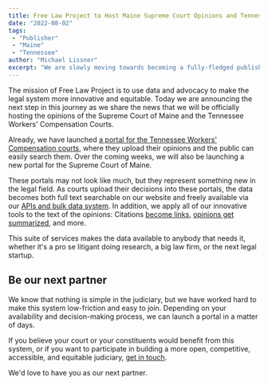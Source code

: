 ```yaml
---
title: Free Law Project to Host Maine Supreme Court Opinions and Tennessee Workers' Compensation Opinions
date: "2022-08-02"
tags:
 - "Publisher"
 - "Maine"
 - "Tennessee"
author: "Michael Lissner"
excerpt: "We are slowly moving towards becoming a fully-fledged publisher by hosting the opinions of the Supreme Court of Maine and the Tennessee Workers' Compensation Courts."
---
```


<p class="lead">The mission of Free Law Project is to use data and advocacy to make the legal system more innovative and equitable. Today we are announcing the next step in this journey as we share the news that we will be officially hosting the opinions of the Supreme Court of Maine and the Tennessee Workers' Compensation Courts.
</p>

Already, we have launched [a portal for the Tennessee Workers' Compensation courts][tenn], where they upload their opinions and the public can easily search them. Over the coming weeks, we will also be launching a new portal for the Supreme Court of Maine.

These portals may not look like much, but they represent something new in the legal field. As courts upload their decisions into these portals, the data becomes both full text searchable on our website and freely available via our [APIs and bulk data system][apis]. In addition, we apply all of our innovative tools to the text of the opinions: Citations [become links][eyecite], [opinions get summarized][parens], and more.

This suite of services makes the data available to anybody that needs it, whether it's a pro se litigant doing research, a big law firm, or the next legal startup.


## Be our next partner

We know that nothing is simple in the judiciary, but we have worked hard to make this system low-friction and easy to join. Depending on your availability and decision-making process, we can launch a portal in a matter of days.

If you believe your court or your constituents would benefit from this system, or if you want to participate in building a more open, competitive, accessible, and equitable judiciary, [get in touch][c].

We'd love to have you as our next partner.



[tenn]: https://www.courtlistener.com/court/tennworkcompcl/
[apis]: https://www.courtlistener.com/api/
[parens]: /2022/03/17/summarizing-important-cases/
[eyecite]: /projects/eyecite/
[c]: /contact/